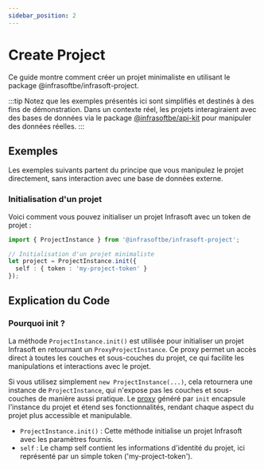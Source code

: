```yaml
---
sidebar_position: 2
---
```


# Create Project

Ce guide montre comment créer un projet minimaliste en utilisant le package @infrasoftbe/infrasoft-project. 

:::tip
Notez que les exemples présentés ici sont simplifiés et destinés à des fins de démonstration. Dans un contexte réel, les projets interagiraient avec des bases de données via le package [@infrasoftbe/api-kit](https://github.com/infrasoftbe/fluentui-react-wrapper/pkgs/npm/infrasoft-vnv-api-kit) pour manipuler des données réelles.
:::

## Exemples
Les exemples suivants partent du principe que vous manipulez le projet directement, sans interaction avec une base de données externe.

### Initialisation d'un projet
Voici comment vous pouvez initialiser un projet Infrasoft avec un token de projet :

```typescript
import { ProjectInstance } from '@infrasoftbe/infrasoft-project';

// Initialisation d'un projet minimaliste
let project = ProjectInstance.init({
  self : { token : 'my-project-token' }
});
```

## Explication du Code

### Pourquoi init ?

La méthode `ProjectInstance.init()` est utilisée pour initialiser un projet Infrasoft en retournant un `ProxyProjectInstance`. Ce proxy permet un accès direct à toutes les couches et sous-couches du projet, ce qui facilite les manipulations et interactions avec le projet.

Si vous utilisez simplement `new ProjectInstance(...)`, cela retournera une instance de `ProjectInstance`, qui n'expose pas les couches et sous-couches de manière aussi pratique. Le [proxy](https://developer.mozilla.org/en-US/docs/Web/JavaScript/Reference/Global_Objects/Proxy) généré par `init` encapsule l'instance du projet et étend ses fonctionnalités, rendant chaque aspect du projet plus accessible et manipulable.

- `ProjectInstance.init()` : Cette méthode initialise un projet Infrasoft avec les paramètres fournis.
- `self` : Le champ self contient les informations d'identité du projet, ici représenté par un simple token ('my-project-token').